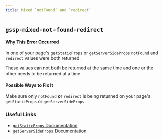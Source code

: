 ```yaml
---
title: Mixed `notFound` and `redirect`
---
```


## `gssp-mixed-not-found-redirect`

#### Why This Error Occurred

In one of your page's `getStaticProps` or `getServerSideProps` `notFound` and `redirect` values were both returned.

These values can not both be returned at the same time and one or the other needs to be returned at a time.

#### Possible Ways to Fix It

Make sure only `notFound` **or** `redirect` is being returned on your page's `getStaticProps` or `getServerSideProps`

### Useful Links

- [`getStaticProps` Documentation](https://nextjs.org/docs/basic-features/data-fetching/get-static-props)
- [`getServerSideProps` Documentation](https://nextjs.org/docs/basic-features/data-fetching/get-server-side-props)
